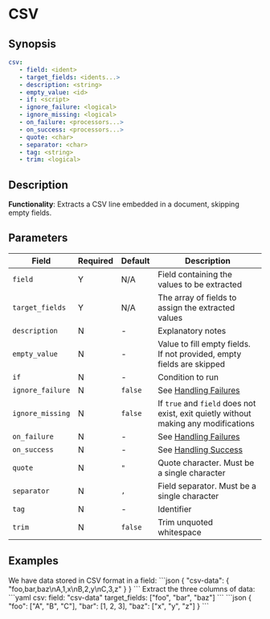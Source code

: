 # CSV

## Synopsis

```yaml {2,3}
csv:
   - field: <ident>
   - target_fields: <idents...>
   - description: <string>
   - empty_value: <id>
   - if: <script>
   - ignore_failure: <logical>
   - ignore_missing: <logical>
   - on_failure: <processors...>
   - on_success: <processors...>
   - quote: <char>
   - separator: <char>
   - tag: <string>
   - trim: <logical>
```

## Description

**Functionality**: Extracts a CSV line embedded in a document, skipping empty fields.

## Parameters

|Field|Required|Default|Description|
|---|---|---|---|
|`field`|Y|N/A|Field containing the values to be extracted|
|`target_fields`|Y|N/A|The array of fields to assign the extracted values|
|`description`|N|-|Explanatory notes|
|`empty_value`|N|-|Value to fill empty fields. If not provided, empty fields are skipped|
|`if`|N|-|Condition to run|
|`ignore_failure`|N|`false`|See [Handling Failures](../handling-failures.mdx)|
|`ignore_missing`|N|`false`|If `true` and `field` does not exist, exit quietly without making any modifications|
|`on_failure`|N|-|See [Handling Failures](../handling-failures.mdx)|
|`on_success`|N|-|See [Handling Success](../handling-success.mdx)|
|`quote`|N|`"`|Quote character. Must be a single character|
|`separator`|N|`,`|Field separator. Must be a single character|
|`tag`|N|-|Identifier|
|`trim`|N|`false`|Trim unquoted whitespace|

## Examples

<ExampleGrid>
   <CommentCol>
      We have data stored in CSV format in a field:
   </CommentCol>
   <CodeCol>
      ```json
      {
         "csv-data": {
            "foo,bar,baz\nA,1,x\nB,2,y\nC,3,z"
         }
      }
      ```
   </CodeCol>

   <CommentCol>
      Extract the three columns of data:
   </CommentCol>
   <CodeCol>
      ```yaml
      csv:
         field: "csv-data"
         target_fields: ["foo", "bar", "baz"]
      ```
      ```json
      {
         "foo": ["A", "B", "C"],
         "bar": [1, 2, 3],
         "baz": ["x", "y", "z"]
      }
      ```
   </CodeCol>
</ExampleGrid>
